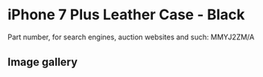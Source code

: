 
# iPhone 7 Plus Leather Case - Black

Part number, for search engines, auction websites and such: MMYJ2ZM/A

## Image gallery

<div style={{ width: "768px" }}>
  <GalleryComponent
    images={[
      {
        original: "/everysource/MMYJ2.webp",
        thumbnail: "/everypreview/MMYJ2.webp",
      },
      {
        original: "/everysource/MMYJ2_AV1_GOLD.webp",
        thumbnail: "/everypreview/MMYJ2_AV1_GOLD.webp",
      },
      {
        original: "/everysource/MMYJ2_AV1_JET_BLACK.webp",
        thumbnail: "/everypreview/MMYJ2_AV1_JET_BLACK.webp",
      },
      {
        original: "/everysource/MMYJ2_AV1_RED.webp",
        thumbnail: "/everypreview/MMYJ2_AV1_RED.webp",
      },
      {
        original: "/everysource/MMYJ2_AV1_SILVER.webp",
        thumbnail: "/everypreview/MMYJ2_AV1_SILVER.webp",
      },
      {
        original: "/everysource/MMYJ2_AV2.webp",
        thumbnail: "/everypreview/MMYJ2_AV2.webp",
      }
    ]}
  />
</div>